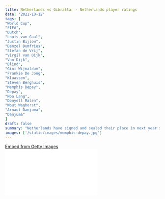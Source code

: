 ```yaml
---
title: Netherlands vs Gibraltar - Netherlands player ratings
date: '2021-10-12'
tags: [
"World Cup",
"FIFA",
"Dutch",
"Louis van Gaal",
"Justin Bijlow",
"Denzel Dumfries",
"Stefan de Vrij",
"Virgil van Dijk",
"Van Dijk",
"Blind",
"Gini Wijnaldum",
"Frankie De Jong",
"Klaassen",
"Steven Berghuis",
"Memphis Depay",
"Depay",
"Noa Lang",
"Donyell Malen",
"Wout Weghorst",
"Arnaut Danjuma",
"Danjuma"
]
draft: false
summary: "Netherlands have signed and sealed their place in next year's FIFA World Cup with a huge win over minnows Gibraltar. Check out our player ratings for the Dutch/Netherlands."
images: ['/static/images/memphis-depay.jpg']
---
```


<div
  className="getty embed image"
  style={{
    backgroundColor: '#fff',
    display: 'inline-block',
    fontFamily: 'Roboto, sans-serif',
    color: '#a7a7a7',
    fontSize: '11px',
    width: '100%',
    maxWidth: '594px',
    float: 'left',
    marginRight: '20px',
    marginBottom: '20px',
  }}
>
  <div style={{ padding: 0, margin: 0, textAlign: 'left' }}>
    <a
      href="http://www.gettyimages.in/detail/1235825461"
      target="_blank"
      style={{
        color: '#a7a7a7',
        textDecoration: 'none',
        fontWeight: 'normal !important',
        border: 'none',
        display: 'inline-block',
      }}
    >
      Embed from Getty Images
    </a>
  </div>
  <div
    style={{
      overflow: 'hidden',
      position: 'relative',
      height: 0,
      padding: '66.66667% 0 0 0',
      width: '100%',
    }}
  >
    <iframe
      src="//embed.gettyimages.com/embed/1235825461?et=2AmS6y1AS-VMEK5q7dPF1g&tld=in&sig=Y5dRwX8ZNPkUbXUI_15vA-NLvvnxcCeMnGce0aOIVpY=&caption=false&ver=1"
      scrolling="no"
      frameBorder={0}
      width={594}
      height={396}
      style={{
        display: 'inline-block',
        position: 'absolute',
        top: 0,
        left: 0,
        width: '100%',
        height: '100%',
        margin: 0,
      }}
    />
  </div>
</div>

## Netherlands player ratings

1.  **Justin Bijlow: 6.5** - It was just a relatively small 90 minute picnic for the Dutch goalkeeper. Didn't have to make a save in the game.
2.  **Daley Blind: 7** - He is one of the most experienced members of this Dutch side and he did really well to keep the ball and kept it moving regularly, testing the Gibraltar defensive line constantly.
3.  **Virgil Van Dijk: 8** - The Dutch centre-back got Liverpool off to a flying start as he scored from a corner.

    He also had a comfortable night out with not much being thrown at him from the Gibraltar offensive line.

4.  **Stefan de Vrij: 7** - While the others were looking to push forward and pile on the pressure, the Inter Milan defender held himself back and kept things easy. He was cool, calm and collected throughout the game.
5.  **Denzel Dumfries: 7** - This young lad is going from strength to strength as he put on a much better performance against Gibraltar.

    His pace and drive on the right flank will be crucial for Netherlands. He also scored the fourth goal.

6.  **Klaassen: 7** - Once again, he had real authority in all that he did at the heart of the Dutch midfield.

    Ultimately, he got himself an assist for the second goal.

7.  **Frankie De Jong: 5** - Despite being one of the Dutch future stars, the midfielder is struggling against sides that keep a low block.

    Once again, he has not been able to keep things moving forward as his passes were just fair and square.

    He had very few attempts at penetrating the ball through the opponents set-up and this is becoming a common criticism for the former Ajax star.

8.  **Gini Wijnaldum: 5.5** - The man who plays his club football for PSG did not have one of the best nights in an Oranje jersey.

    He struggled to make things happen in the attacking areas of the Dutch midfield and squandered a few opportunities on goal.

9.  **Noa Long: 7** - Came out all guns blazing in the opening exchanges of the game. He showed a lot of pace, finesse and promise as he helped himself to an assist.

    His levels dropped in the second half, probably got tired as he was substituted, but he can take a lot of pride from his performance.

10. **Steven Berghuis: 6** - He slightly struggled to impress against a weaker opponent. Found it difficult to penetrate or find a really good delivery into the box. Just another off night for the forward.

11. **Memphis Depay: 8.5** - Unlike Berghuis, it was yet another regular day in the office for Memphis Depay as he scored two goals and provided teo assists.

    On the sour note, he missed a penalty, but it was still a really good evening for the Dutch talisman.

    He is edging closer to Robin van Persie's all-time scoring record for Netherlands.

## Substitutes

12. **Arnaut Danjuma: 7.5** - He came on as a substitute and proved a lot of critics wrong if he was supposed to be called up in the squad earlier.

    He has been in good form lately and the Villarreal forward did not waste any time in letting the world know what he has under his locker.

    He scored a fantastic goal and his performance on the field will be one that he will remember.

13. **Wout Weghorst: 6.5** - Got on as a substitute and made an instant impact as he provided an assist.

    He was unfortunate not to score on the night as his headed effort was cleared off the line. He will be pushing for a start against Montenegro or Norway.

14. **Donyell Malen: 8** - Despite coming on the field with just over 10 minutes left on the clock, Malen got himself a goal which will be truly satisfying for him even though he had little time to make an impact in the game.

    He will surely be slightly disappointed as he wasn't used as a starter by Louis Van Gaal in a game in which he could have scored more goals.
